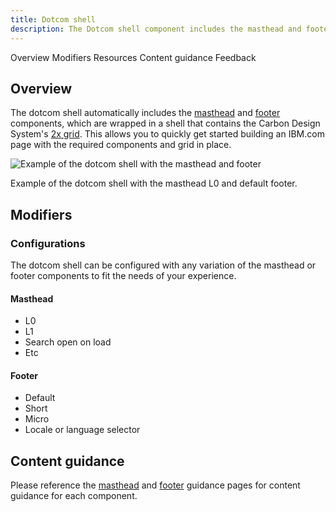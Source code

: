 ```yaml
---
title: Dotcom shell
description: The Dotcom shell component includes the masthead and footer components, all wrapped in a UI shell using Carbon’s grid.
---
```



<ComponentDescription name="Dotcom shell" type="ui" />

<AnchorLinks>

<AnchorLink>Overview</AnchorLink>
<AnchorLink>Modifiers</AnchorLink>
<AnchorLink>Resources</AnchorLink>
<AnchorLink>Content guidance</AnchorLink>
<AnchorLink>Feedback</AnchorLink>

</AnchorLinks>

## Overview

The dotcom shell automatically includes the [masthead](../components/masthead) and [footer](../components/footer) components, which are wrapped in a shell that contains the Carbon Design System's [2x grid](https://carbondesignsystem.com/guidelines/2x-grid/overview/). This allows you to quickly get started building an IBM.com page with the required components and grid in place.

![Example of the dotcom shell with the masthead and footer](../../images/component/dotcom-shell/dotcom-shell-overview.png)

<Caption>Example of the dotcom shell with the masthead L0 and default footer.</Caption>

## Modifiers

### Configurations

The dotcom shell can be configured with any variation of the masthead or footer components to fit the needs of your experience.

<Row>
<Column colSm={2} colMd={4} colLg={4}>

#### Masthead
* L0
* L1
* Search open on load
* Etc

</Column>
<Column colSm={2} colMd={4} colLg={4}>

#### Footer
* Default
* Short
* Micro
* Locale or language selector

</Column>
</Row>

<ResourceLinks name="Dotcom shell" type="ui" />

## Content guidance

Please reference the [masthead](../components/masthead) and [footer](../components/footer) guidance pages for content guidance for each component.

<ComponentFooter name="Dotcom shell" type="ui" />
